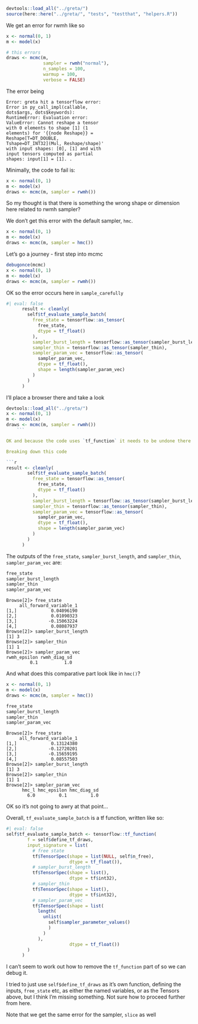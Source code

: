 
```r
devtools::load_all("../greta/")
source(here::here("../greta/", "tests", "testthat", "helpers.R"))
```


We get an error for rwmh like so
```r
x <- normal(0, 1)
m <- model(x)

# this errors
draws <- mcmc(m,
              sampler = rwmh("normal"),
              n_samples = 100, 
              warmup = 100,
              verbose = FALSE)

```

The error being

```
Error: greta hit a tensorflow error:
Error in py_call_impl(callable,
dots$args, dots$keywords):
RuntimeError: Evaluation error:
ValueError: Cannot reshape a tensor
with 0 elements to shape [1] (1
elements) for '{{node Reshape}} =
Reshape[T=DT_DOUBLE,
Tshape=DT_INT32](Mul, Reshape/shape)'
with input shapes: [0], [1] and with
input tensors computed as partial
shapes: input[1] = [1]. .
```

Minimally, the code to fail is:

```r
x <- normal(0, 1)
m <- model(x)
draws <- mcmc(m, sampler = rwmh())
```


So my thought is that there is something the wrong shape or dimension here 
related to rwmh sampler?

We don't get this error with the default sampler, `hmc`.

```r
x <- normal(0, 1)
m <- model(x)
draws <- mcmc(m, sampler = hmc())
```

Let's go a journey - first step into mcmc

```r
debugonce(mcmc)
x <- normal(0, 1)
m <- model(x)
draws <- mcmc(m, sampler = rwmh())
```

OK so the error occurs here in `sample_carefully`

```r
#| eval: false
      result <- cleanly(
        self$tf_evaluate_sample_batch(
          free_state = tensorflow::as_tensor(
            free_state,
            dtype = tf_float()
          ),
          sampler_burst_length = tensorflow::as_tensor(sampler_burst_length),
          sampler_thin = tensorflow::as_tensor(sampler_thin),
          sampler_param_vec = tensorflow::as_tensor(
            sampler_param_vec,
            dtype = tf_float(),
            shape = length(sampler_param_vec)
          )
        )
      )
```

I'll place a browser there and take a look

```r
devtools::load_all("../greta/")
x <- normal(0, 1)
m <- model(x)
draws <- mcmc(m, sampler = rwmh())
    ```

OK and because the code uses `tf_function` it needs to be undone there somehow

Breaking down this code

```r
result <- cleanly(
        self$tf_evaluate_sample_batch(
          free_state = tensorflow::as_tensor(
            free_state,
            dtype = tf_float()
          ),
          sampler_burst_length = tensorflow::as_tensor(sampler_burst_length),
          sampler_thin = tensorflow::as_tensor(sampler_thin),
          sampler_param_vec = tensorflow::as_tensor(
            sampler_param_vec,
            dtype = tf_float(),
            shape = length(sampler_param_vec)
          )
        )
      )
```


The outputs of the `free_state`, `sampler_burst_length`, and `sampler_thin`, `sampler_param_vec` are:

```r
free_state
sampler_burst_length
sampler_thin
sampler_param_vec
```

```
Browse[2]> free_state
     all_forward_variable_1
[1,]             0.04096190
[2,]             0.01090323
[3,]            -0.15063224
[4,]             0.08087937
Browse[2]> sampler_burst_length
[1] 3
Browse[2]> sampler_thin
[1] 1
Browse[2]> sampler_param_vec
rwmh_epsilon rwmh_diag_sd 
         0.1          1.0 
```

And what does this comparative part look like in `hmc()`?

```r
x <- normal(0, 1)
m <- model(x)
draws <- mcmc(m, sampler = hmc())
```

```r
free_state
sampler_burst_length
sampler_thin
sampler_param_vec
```

```
Browse[2]> free_state
     all_forward_variable_1
[1,]             0.13124380
[2,]            -0.12720201
[3,]            -0.15659195
[4,]             0.08557503
Browse[2]> sampler_burst_length
[1] 3
Browse[2]> sampler_thin
[1] 1
Browse[2]> sampler_param_vec
      hmc_l hmc_epsilon hmc_diag_sd 
        6.0         0.1         1.0 
```

OK so it's not going to awry at that point...

Overall, `tf_evaluate_sample_batch` is a tf function, written like so:

```r
#| eval: false
self$tf_evaluate_sample_batch <- tensorflow::tf_function(
        f = self$define_tf_draws,
        input_signature = list(
          # free state
          tf$TensorSpec(shape = list(NULL, self$n_free),
                        dtype = tf_float()),
          # sampler_burst_length
          tf$TensorSpec(shape = list(),
                        dtype = tf$int32),
          # sampler_thin
          tf$TensorSpec(shape = list(),
                        dtype = tf$int32),
          # sampler_param_vec
          tf$TensorSpec(shape = list(
            length(
              unlist(
                self$sampler_parameter_values()
                )
              )
            ),
                        dtype = tf_float())
        )
      )
```


I can't seem to work out how to remove the `tf_function` part of so we can debug
it.

I tried to just use `self$define_tf_draws` as it's own function, defining
the inputs, `free_state` etc, as either the named variables, or as the Tensors
above, but I think I'm missing something. Not sure how to proceed further from here.


Note that we get the same error for the sampler, `slice` as well
